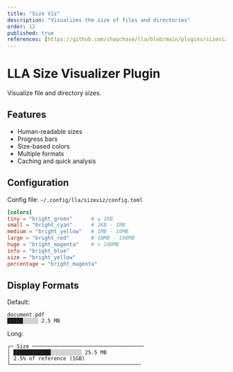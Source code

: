 ```yaml
---
title: "Size Viz"
description: "Visualizes the size of files and directories"
order: 12
published: true
references: [https://github.com/chaqchase/lla/blob/main/plugins/sizeviz]
---
```

# LLA Size Visualizer Plugin

Visualize file and directory sizes.

## Features

- Human-readable sizes
- Progress bars
- Size-based colors
- Multiple formats
- Caching and quick analysis

## Configuration

Config file: `~/.config/lla/sizeviz/config.toml`

```toml
[colors]
tiny = "bright_green"      # ≤ 1KB
small = "bright_cyan"      # 1KB - 1MB
medium = "bright_yellow"   # 1MB - 10MB
large = "bright_red"       # 10MB - 100MB
huge = "bright_magenta"    # > 100MB
info = "bright_blue"
size = "bright_yellow"
percentage = "bright_magenta"
```

## Display Formats

Default:

```
document.pdf
█████░░░░░ 2.5 MB
```

Long:

```
┌─ Size ────────────────────────────────────
│ ████████████░░░░░░░░░░ 25.5 MB
│ 2.5% of reference (1GB)
└──────────────────────────────────────────
```
